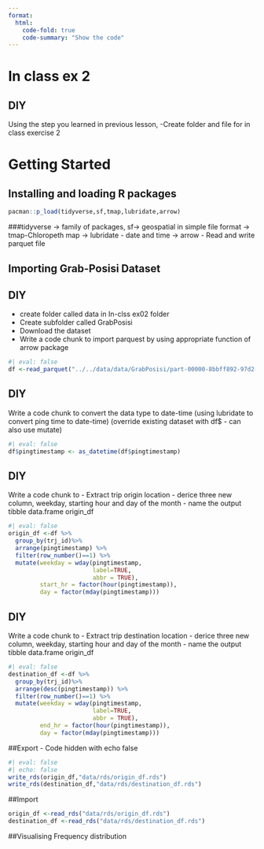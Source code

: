 ```yaml
---
format:
  html:
    code-fold: true
    code-summary: "Show the code"
---
```


# In class ex 2

::: callout-note
## DIY

Using the step you learned in previous lesson, -Create folder and file for in class exercise 2
:::

# Getting Started

## Installing and loading R packages

```r
pacman::p_load(tidyverse,sf,tmap,lubridate,arrow)
```

###tidyverse -\> family of packages, sf-\> geospatial in simple file format -\> tmap-Chloropeth map -\> lubridate - date and time -\> arrow - Read and write parquet file

## Importing Grab-Posisi Dataset

::: callout-note
## DIY

-   create folder called data in In-clss ex02 folder
-   Create subfolder called GrabPosisi
-   Download the dataset
-   Write a code chunk to import parquest by using appropriate function of arrow package
:::

```r
#| eval: false
df <-read_parquet("../../data/data/GrabPosisi/part-00000-8bbff892-97d2-4011-9961-703e38972569.c000.snappy.parquet")
```

::: callout-note
## DIY

Write a code chunk to convert the data type to date-time (using lubridate to convert ping time to date-time) (override existing dataset with df\$ - can also use mutate)
:::

```r
#| eval: false
df$pingtimestamp <- as_datetime(df$pingtimestamp)
```

::: callout-note
## DIY

Write a code chunk to - Extract trip origin location - derice three new column, weekday, starting hour and day of the month - name the output tibble data.frame origin_df
:::

```r
#| eval: false
origin_df <-df %>% 
  group_by(trj_id)%>%
  arrange(pingtimestamp) %>%
  filter(row_number()==1) %>%
  mutate(weekday = wday(pingtimestamp,
                        label=TRUE,
                        abbr = TRUE),
         start_hr = factor(hour(pingtimestamp)),
         day = factor(mday(pingtimestamp)))
```

::: callout-note
## DIY

Write a code chunk to - Extract trip destination location - derice three new column, weekday, starting hour and day of the month - name the output tibble data.frame origin_df
:::

```r
#| eval: false
destination_df <-df %>% 
  group_by(trj_id)%>%
  arrange(desc(pingtimestamp)) %>%
  filter(row_number()==1) %>%
  mutate(weekday = wday(pingtimestamp,
                        label=TRUE,
                        abbr = TRUE),
         end_hr = factor(hour(pingtimestamp)),
         day = factor(mday(pingtimestamp)))
```

##Export - Code hidden with echo false

```r
#| eval: false
#| echo: false
write_rds(origin_df,"data/rds/origin_df.rds")
write_rds(destination_df,"data/rds/destination_df.rds")
```

##Import

```r
origin_df <-read_rds("data/rds/origin_df.rds")
destination_df <-read_rds("data/rds/destination_df.rds")
```

##Visualising Frequency distribution

```r

```

